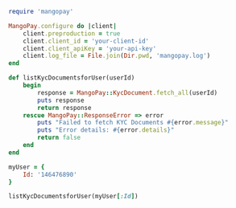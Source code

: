  
```ruby Ruby  
require 'mangopay'

MangoPay.configure do |client|
    client.preproduction = true
    client.client_id = 'your-client-id'
    client.client_apiKey = 'your-api-key'
    client.log_file = File.join(Dir.pwd, 'mangopay.log')
end

def listKycDocumentsforUser(userId)
    begin
        response = MangoPay::KycDocument.fetch_all(userId)
        puts response
        return response
    rescue MangoPay::ResponseError => error
        puts "Failed to fetch KYC Documents #{error.message}"
        puts "Error details: #{error.details}"
        return false
    end
end

myUser = {
    Id: '146476890'
}

listKycDocumentsforUser(myUser[:Id])  
```